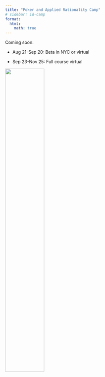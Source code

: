 ```yaml
---
title: "Poker and Applied Rationality Camp"
# sidebar: id-camp
format:
  html:
    math: true
---
```

Coming soon: 

- Aug 21-Sep 20: Beta in NYC or virtual

- Sep 23-Nov 25: Full course virtual

![](../assets/pcicon.png){width=50%}